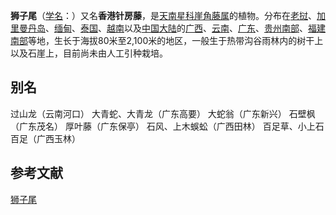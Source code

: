 {{Speciesbox
| taxon = Rhaphidophora hongkongensis
| name = 狮子尾
| status = 
| status_system = 
| image =
| authority = Schott
}}

'''狮子尾'''{{r|bioinfo}}（[[学名|学名]]：{{lang|la|''Rhaphidophora hongkongensis''}}）又名'''香港针房藤'''{{r|TaiBNET}}，是[[天南星科|天南星科]][[崖角藤属|崖角藤属]]的植物。分布在[[老挝|老挝]]、[[加里曼丹岛|加里曼丹岛]]、[[缅甸|缅甸]]、[[泰国|泰国]]、[[越南|越南]]以及[[中国大陆|中国大陆]]的[[广西|广西]]、[[云南|云南]]、[[广东|广东]]、[[贵州南部|贵州南部]]、[[福建南部|福建南部]]等地，生长于海拔80米至2,100米的地区，一般生于热带沟谷雨林内的树干上以及石崖上，目前尚未由人工引种栽培。

== 别名 ==
过山龙（云南河口） 大青蛇、大青龙（广东高要） 大蛇翁（广东新兴） 石壁枫（广东茂名） 厚叶藤（广东保亭） 石风、上木蜈蚣（广西田林） 百足草、小上石百足（广西玉林）

== 参考文献 ==
{{reflist|refs=
<ref name="bioinfo">{{cite web| url =http://www.bioinfo.cn/db05/KmzwSpecies.php?action=view&id=1396| title =狮子尾| work =《中国高等植物数据库全库》| publisher =中国科学院微生物研究所| author =昆明植物研究所| accessdate =2009-02-22| deadurl =yes| archiveurl =https://web.archive.org/web/20150402181308/http://www.bioinfo.cn/db05/KmzwSpecies.php?action=view&id=1396| archivedate =2015-04-02}}</ref>
<ref name="TaiBNET">{{TaiBNET| zh=香港针房藤 | id=201163 | binomial=Rhaphidophora hongkongensis | authority=Schott, 1857 | var= | accessdate=2013-01-24}}</ref>
}}
{{Taxonbar|from=Q15225469}}

[[Category:崖角藤属|狮子尾]]


{{植物小作品}}
